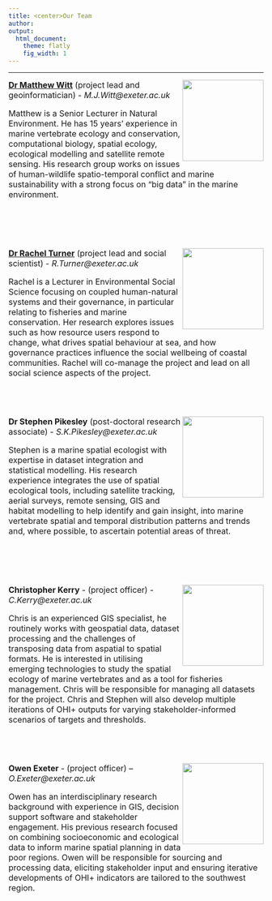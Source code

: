 ```yaml
---
title: <center>Our Team
author:  
output:
  html_document:
    theme: flatly
    fig_width: 1
---
```


<!--- please update--->

----

<img align="right" src="images/profile_Matt.jpg" width="160px">
<font size="3">[**Dr Matthew Witt**](https://biosciences.exeter.ac.uk/staff/index.php?web_id=matthew_witt) (project lead and geoinformatician) - _M.J.Witt@exeter.ac.uk_

Matthew is a Senior Lecturer in Natural Environment. He has 15 years’ experience in marine vertebrate ecology and conservation, computational biology, spatial ecology, ecological modelling and satellite remote sensing. His research group works on issues of human-wildlife spatio-temporal conflict and marine sustainability with a strong focus on “big data” in the marine environment. 

<br>
<br>
<br>
<br>
<img align="right" src="images/profile_Rachel2.jpg" width="160px">
[**Dr Rachel Turner**](http://geography.exeter.ac.uk/staff/index.php?web_id=Rachel_Turner) (project lead and social scientist) - _R.Turner@exeter.ac.uk_

Rachel is a Lecturer in Environmental Social Science focusing on coupled human-natural systems and their governance, in particular relating to fisheries and marine conservation. Her research explores issues such as how resource users respond to change, what drives spatial behaviour at sea, and how governance practices influence the social wellbeing of coastal communities.
Rachel will co-manage the project and lead on all social science aspects of the project. 

<br>
<br>
<br>
<img align="right" src="images/profile_Stephen.jpg" width="160px">
**Dr Stephen Pikesley** (post-doctoral research associate) - _S.K.Pikesley@exeter.ac.uk_

Stephen is a marine spatial ecologist with expertise in dataset integration and statistical modelling. His research experience integrates the use of spatial ecological tools, including satellite tracking, aerial surveys, remote sensing, GIS and habitat modelling to help identify and gain insight, into marine vertebrate spatial and temporal distribution patterns and trends and, where possible, to ascertain potential areas of threat.

<br>
<br>
<br>
<br>
<img align="right" src="images/profile_Chris.JPG" width="160px">
**Christopher Kerry** - (project officer) - _C.Kerry@exeter.ac.uk_

Chris is an experienced GIS specialist, he routinely works with geospatial data, dataset processing and the challenges of transposing data from aspatial to spatial formats. He is interested in utilising emerging technologies to study the spatial ecology of marine vertebrates and as a tool for fisheries management. Chris will be responsible for managing all datasets for the project. Chris and Stephen will also develop multiple iterations of OHI+ outputs for varying stakeholder-informed scenarios of targets and thresholds.

<br>
<br>
<br>
<img align="right" src="images/profile_Owen.jpg" width="160px">
**Owen Exeter** - (project officer) – _O.Exeter@exeter.ac.uk_

Owen has an interdisciplinary research background with experience in GIS, decision support software and stakeholder engagement. His previous research focused on combining socioeconomic and ecological data to inform marine spatial planning in data poor regions. Owen will be responsible for sourcing and processing data, eliciting stakeholder input and ensuring iterative developments of OHI+ indicators are tailored to the southwest region.













